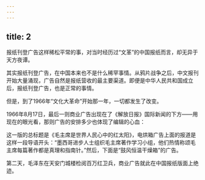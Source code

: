 ```yaml
---
---
---
```

title: 2
---



报纸刊登广告这样稀松平常的事，对当时经历过“文革”的中国报纸而言，却无异于天方夜谭。

其实报纸刊登广告，在中国本来也不是什么稀罕事情。从鸦片战争之后，中文报刊开始大量涌现，广告自然是报纸营收的最主要渠道。即便是中华人民共和国成立后，报纸刊登广告，也是正常的事情。

但是，到了1966年“文化大革命”开始那一年，一切都发生了改变。

1966年8月17日，最后一则商业广告出现在了《解放日报》国际新闻的下方——用现在的眼光看，那则广告的安排多少也体现了编辑的心血：

这一版的总标题是《毛主席是世界人民心中的红太阳》，电烘箱广告上面的报道是这样一段导语开头：“墨西哥进步人士组织毛主席著作学习小组，他们热情称颂毛主席每篇著作都是真理和指南针。”然后，下面是“鼓风恒温干燥箱”的广告。

第二天，毛泽东在天安门城楼检阅百万红卫兵，商业广告就此在中国报纸版面上绝迹。